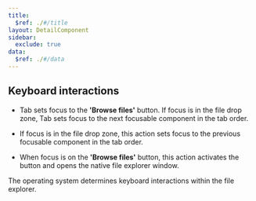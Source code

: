 ```yaml
---
title:
  $ref: ./#/title
layout: DetailComponent
sidebar:
  exclude: true
data:
  $ref: ./#/data
---
```


## Keyboard interactions

<KeyboardControls>

<KeyboardControl keyOrCombos="Tab">

- Tab sets focus to the **'Browse files'** button. If focus is in the file drop zone, Tab sets focus to the next focusable component in the tab order.

</KeyboardControl>
<KeyboardControl keyOrCombos="Shift + Tab">

- If focus is in the file drop zone, this action sets focus to the previous focusable component in the tab order.

</KeyboardControl>
<KeyboardControl keyOrCombos="Space / Enter">

- When focus is on the **'Browse files'** button, this action activates the button and opens the native file explorer window.

</KeyboardControl>
</KeyboardControls>

The operating system determines keyboard interactions within the file explorer.
